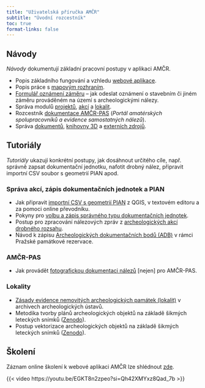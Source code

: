 ```yaml
---
title: "Uživatelská příručka AMČR"
subtitle: "Úvodní rozcestník"
toc: true
format-links: false
---
```


## Návody

*Návody* dokumentují základní pracovní postupy v aplikaci AMČR.

- Popis základního fungování a vzhledu [webové aplikace](gui.qmd).
- Popis práce s [mapovým rozhraním](mapa.qmd).
- [Formulář oznámení záměru](oznameni.qmd) -- jak odeslat oznámení o stavebním či jiném záměru prováděném na území s archeologickými nálezy.
- Správa modulů [projektů](projekty.qmd), [akcí](akce.qmd) a [lokalit](lokality.qmd).
- Rozcestník [dokumentace AMČR-PAS](amcr-pas/index.qmd) (*Portál amatérských spolupracovníků a evidence samostatných nálezů*).
- Správa [dokumentů](dokumenty.qmd), [knihovny 3D](knihovna3d.qmd) a [externích zdrojů](externi.qmd).


## Tutoriály 

*Tutoriály* ukazují konkrétní postupy, jak dosáhnout určitého cíle, např. správně zapsat dokumentační jednotku, nafotit drobný nález, připravit importní CSV soubor s geometrií PIAN apod.


### Správa akcí, zápis dokumentačních jednotek a PIAN

- Jak připravit [importní CSV s geometrií PIAN](pian-import.qmd) z QGIS, v textovém editoru a za pomoci online převodníku.
- Pokyny pro [volbu a zápis správného typu dokumentačních jednotek](dj.qmd).
- Postup pro zpracování nálezových zpráv z [archeologických akcí drobného rozsahu](drobne-akce.qmd).
- Návod k zápisu [Archeologických dokumentačních bodů (ADB)](adb.qmd) v rámci Pražské památkové rezervace.


### AMČR-PAS 

- Jak provádět [fotografickou dokumentaci nálezů](amcr-pas/foto.qmd) [nejen] pro AMČR-PAS.


### Lokality 

- [Zásady evidence nemovitých archeologických památek (lokalit)](lokality-metodika.qmd) v archivech archeologických ústavů.
- Metodika tvorby plánů archeologických objektů na základě šikmých leteckých snímků ([Zenodo](https://doi.org/10.5281/zenodo.7925830){.external}).
- Postup vektorizace archeologických objektů na základě šikmých leteckých snímků ([Zenodo](https://doi.org/10.5281/zenodo.7925795){.external}).


## Školení

Záznam online školení k webové aplikaci AMČR lze shlédnout [zde](https://youtu.be/EGKT8n2zpeo?si=Qh42XMYxz8Qad_7b){.external}.

{{< video https://youtu.be/EGKT8n2zpeo?si=Qh42XMYxz8Qad_7b >}}
